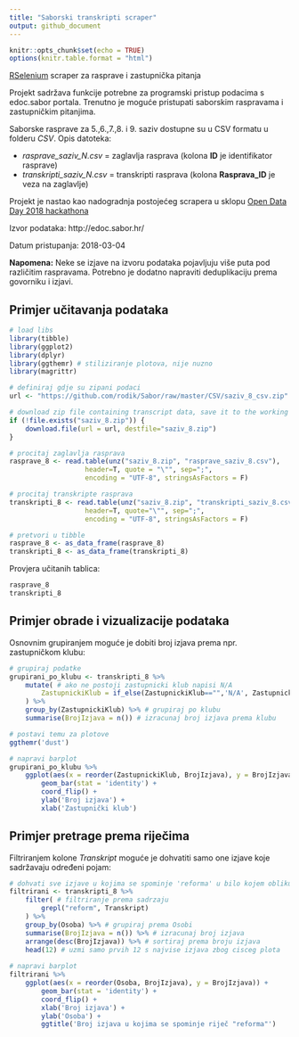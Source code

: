 ```yaml
---
title: "Saborski transkripti scraper"
output: github_document
---
```


```r
knitr::opts_chunk$set(echo = TRUE)
options(knitr.table.format = "html") 
```

[RSelenium](https://github.com/ropensci/RSelenium) scraper za rasprave i zastupnička pitanja

Projekt sadržava funkcije potrebne za programski pristup podacima s edoc.sabor portala. Trenutno je moguće pristupati saborskim raspravama i zastupničkim pitanjima.

Saborske rasprave za 5.,6.,7.,8. i 9. saziv dostupne su u CSV formatu u folderu _CSV_. Opis datoteka:

* _rasprave_saziv_N.csv_ = zaglavlja rasprava (kolona **ID** je identifikator rasprave)
* _transkripti_saziv_N.csv_ = transkripti rasprava (kolona **Rasprava_ID** je veza na zaglavlje)


Projekt je nastao kao nadogradnja postojećeg scrapera u sklopu [Open Data Day 2018 hackathona](https://www.meetup.com/HrOpen/events/247705753/)

Izvor podataka: http://edoc.sabor.hr/

Datum pristupanja: 2018-03-04

**Napomena:** Neke se izjave na izvoru podataka pojavljuju više puta pod različitim raspravama. Potrebno je dodatno napraviti deduplikaciju prema govorniku i izjavi.

## Primjer učitavanja podataka

```r
# load libs
library(tibble)
library(ggplot2)
library(dplyr)
library(ggthemr) # stiliziranje plotova, nije nuzno
library(magrittr) 

# definiraj gdje su zipani podaci
url <- "https://github.com/rodik/Sabor/raw/master/CSV/saziv_8_csv.zip"

# download zip file containing transcript data, save it to the working directory
if (!file.exists("saziv_8.zip")) {
    download.file(url = url, destfile="saziv_8.zip") 
}

# procitaj zaglavlja rasprava
rasprave_8 <- read.table(unz("saziv_8.zip", "rasprave_saziv_8.csv"), 
                   header=T, quote = "\"", sep=";", 
                   encoding = "UTF-8", stringsAsFactors = F)

# procitaj transkripte rasprava
transkripti_8 <- read.table(unz("saziv_8.zip", "transkripti_saziv_8.csv"), 
                   header=T, quote="\"", sep=";",
                   encoding = "UTF-8", stringsAsFactors = F)

# pretvori u tibble
rasprave_8 <- as_data_frame(rasprave_8)
transkripti_8 <- as_data_frame(transkripti_8)
```

Provjera učitanih tablica:

```r
rasprave_8
transkripti_8
```

## Primjer obrade i vizualizacije podataka

Osnovnim grupiranjem moguće je dobiti broj izjava prema npr. zastupničkom klubu:

```r
# grupiraj podatke
grupirani_po_klubu <- transkripti_8 %>% 
    mutate( # ako ne postoji zastupnicki klub napisi N/A
        ZastupnickiKlub = if_else(ZastupnickiKlub=="",'N/A', ZastupnickiKlub)
    ) %>%
    group_by(ZastupnickiKlub) %>% # grupiraj po klubu
    summarise(BrojIzjava = n()) # izracunaj broj izjava prema klubu

# postavi temu za plotove
ggthemr('dust')    

# napravi barplot
grupirani_po_klubu %>%
    ggplot(aes(x = reorder(ZastupnickiKlub, BrojIzjava), y = BrojIzjava)) +
        geom_bar(stat = 'identity') +
        coord_flip() +
        ylab('Broj izjava') +
        xlab('Zastupnički klub')

```


## Primjer pretrage prema riječima

Filtriranjem kolone _Transkript_ moguće je dohvatiti samo one izjave koje sadržavaju određeni pojam:

```r
# dohvati sve izjave u kojima se spominje 'reforma' u bilo kojem obliku
filtrirani <- transkripti_8 %>% 
    filter( # filtriranje prema sadrzaju
        grepl("reform", Transkript)  
    ) %>% 
    group_by(Osoba) %>% # grupiraj prema Osobi
    summarise(BrojIzjava = n()) %>% # izracunaj broj izjava
    arrange(desc(BrojIzjava)) %>% # sortiraj prema broju izjava
    head(12) # uzmi samo prvih 12 s najvise izjava zbog cisceg plota
    
# napravi barplot
filtrirani %>%
    ggplot(aes(x = reorder(Osoba, BrojIzjava), y = BrojIzjava)) +
        geom_bar(stat = 'identity') +
        coord_flip() +
        xlab('Broj izjava') +
        ylab('Osoba') +
        ggtitle('Broj izjava u kojima se spominje riječ "reforma"')

```
